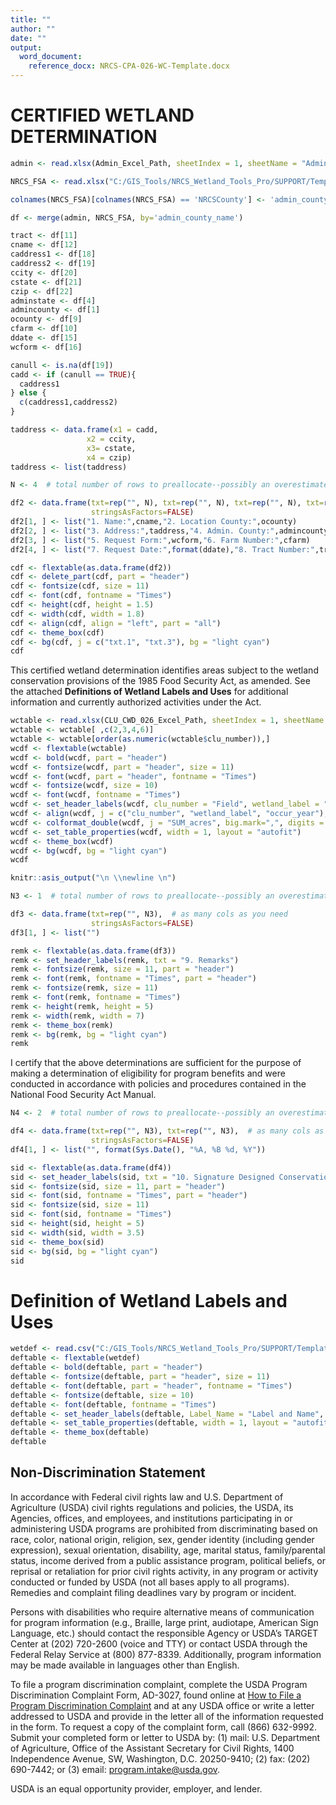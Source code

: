 ---
title: ""
author: ""
date: ""
output: 
  word_document:
    reference_docx: NRCS-CPA-026-WC-Template.docx
---

# CERTIFIED WETLAND DETERMINATION

```{r cdf, echo=FALSE}

admin <- read.xlsx(Admin_Excel_Path, sheetIndex = 1, sheetName = "Admin_Table")

NRCS_FSA <- read.xlsx("C:/GIS_Tools/NRCS_Wetland_Tools_Pro/SUPPORT/Templates/NRCS_Address.xlsx", sheetIndex = 1, sheetName = "NRCS_Address")

colnames(NRCS_FSA)[colnames(NRCS_FSA) == 'NRCSCounty'] <- 'admin_county_name'

df <- merge(admin, NRCS_FSA, by='admin_county_name')

tract <- df[11]
cname <- df[12]
caddress1 <- df[18]
caddress2 <- df[19]
ccity <- df[20]
cstate <- df[21]
czip <- df[22]
adminstate <- df[4]
admincounty <- df[1]
ocounty <- df[9]
cfarm <- df[10]
ddate <- df[15]
wcform <- df[16]

canull <- is.na(df[19])
cadd <- if (canull == TRUE){
  caddress1
} else {
  c(caddress1,caddress2)
}

taddress <- data.frame(x1 = cadd,
                 x2 = ccity,
                 x3= cstate,
                 x4 = czip)
taddress <- list(taddress)

N <- 4  # total number of rows to preallocate--possibly an overestimate

df2 <- data.frame(txt=rep("", N), txt=rep("", N), txt=rep("", N), txt=rep("", N),  # as many cols as you need
                  stringsAsFactors=FALSE)
df2[1, ] <- list("1. Name:",cname,"2. Location County:",ocounty)
df2[2, ] <- list("3. Address:",taddress,"4. Admin. County:",admincounty)
df2[3, ] <- list("5. Request Form:",wcform,"6. Farm Number:",cfarm)
df2[4, ] <- list("7. Request Date:",format(ddate),"8. Tract Number:",tract)

cdf <- flextable(as.data.frame(df2))
cdf <- delete_part(cdf, part = "header")
cdf <- fontsize(cdf, size = 11)
cdf <- font(cdf, fontname = "Times")
cdf <- height(cdf, height = 1.5)
cdf <- width(cdf, width = 1.8)
cdf <- align(cdf, align = "left", part = "all")
cdf <- theme_box(cdf)
cdf <- bg(cdf, j = c("txt.1", "txt.3"), bg = "light cyan")
cdf

```

This certified wetland determination identifies areas subject to the wetland conservation provisions of the 1985 Food Security Act, as amended. See the attached **Definitions of Wetland Labels and Uses** for additional information and currently authorized activities under the Act.  

```{r wcdet026, echo=FALSE}
wctable <- read.xlsx(CLU_CWD_026_Excel_Path, sheetIndex = 1, sheetName = "CLU_CWD_026")
wctable <- wctable[ ,c(2,3,4,6)]
wctable <- wctable[order(as.numeric(wctable$clu_number)),]
wcdf <- flextable(wctable)
wcdf <- bold(wcdf, part = "header")
wcdf <- fontsize(wcdf, part = "header", size = 11)
wcdf <- font(wcdf, part = "header", fontname = "Times")
wcdf <- fontsize(wcdf, size = 10)
wcdf <- font(wcdf, fontname = "Times")
wcdf <- set_header_labels(wcdf, clu_number = "Field", wetland_label = "Label", occur_year = "Occurrence year\n(CW+YEAR)", SUM_acres = "Acreage")
wcdf <- align(wcdf, j = c("clu_number", "wetland_label", "occur_year"), align = "center", part = "all")
wcdf <- colformat_double(wcdf, j = "SUM_acres", big.mark=",", digits = 2, na_str = "N/A")
wcdf <- set_table_properties(wcdf, width = 1, layout = "autofit")
wcdf <- theme_box(wcdf)
wcdf <- bg(wcdf, bg = "light cyan")
wcdf

knitr::asis_output("\n \\newline \n")

N3 <- 1  # total number of rows to preallocate--possibly an overestimate

df3 <- data.frame(txt=rep("", N3),  # as many cols as you need
                  stringsAsFactors=FALSE)
df3[1, ] <- list("")

remk <- flextable(as.data.frame(df3))
remk <- set_header_labels(remk, txt = "9. Remarks")
remk <- fontsize(remk, size = 11, part = "header")
remk <- font(remk, fontname = "Times", part = "header")
remk <- fontsize(remk, size = 11)
remk <- font(remk, fontname = "Times")
remk <- height(remk, height = 5)
remk <- width(remk, width = 7)
remk <- theme_box(remk)
remk <- bg(remk, bg = "light cyan")
remk
```
   
I certify that the above determinations are sufficient for the purpose of making a determination of eligibility for program benefits and were conducted in accordance with policies and procedures contained in the National Food Security Act Manual.  

```{r remk, echo=FALSE}
N4 <- 2  # total number of rows to preallocate--possibly an overestimate

df4 <- data.frame(txt=rep("", N3), txt=rep("", N3),  # as many cols as you need
                  stringsAsFactors=FALSE)
df4[1, ] <- list("", format(Sys.Date(), "%A, %B %d, %Y"))

sid <- flextable(as.data.frame(df4))
sid <- set_header_labels(sid, txt = "10. Signature Designed Conservationist:", txt.1 = "Date:")
sid <- fontsize(sid, size = 11, part = "header")
sid <- font(sid, fontname = "Times", part = "header")
sid <- fontsize(sid, size = 11)
sid <- font(sid, fontname = "Times")
sid <- height(sid, height = 5)
sid <- width(sid, width = 3.5)
sid <- theme_box(sid)
sid <- bg(sid, bg = "light cyan")
sid
```
   
\newpage
# Definition of Wetland Labels and Uses  

```{r wetdef026, echo=FALSE}
wetdef <- read.csv("C:/GIS_Tools/NRCS_Wetland_Tools_Pro/SUPPORT/Templates/WetlandDefinition.csv", header = TRUE, sep = ",")
deftable <- flextable(wetdef)
deftable <- bold(deftable, part = "header")
deftable <- fontsize(deftable, part = "header", size = 11)
deftable <- font(deftable, part = "header", fontname = "Times")
deftable <- fontsize(deftable, size = 10)
deftable <- font(deftable, fontname = "Times")
deftable <- set_header_labels(deftable, Label_Name = "Label and Name", CriteriaDetermination = "Criteria for Determination", AuthorizedUses = "Authorized Uses", AuthorizedMaintenance = "Authorized Maintenance")
deftable <- set_table_properties(deftable, width = 1, layout = "autofit")
deftable <- theme_box(deftable)
deftable
```
\newpage
## Non-Discrimination Statement  

In accordance with Federal civil rights law and U.S. Department of Agriculture (USDA) civil rights regulations and policies, the USDA, its Agencies, offices, and employees, and institutions participating in or administering USDA programs are prohibited from discriminating based on race, color, national origin, religion, sex, gender identity (including gender expression), sexual orientation, disability, age, marital status, family/parental status, income derived from a public assistance program, political beliefs, or reprisal or retaliation for prior civil rights activity, in any program or activity conducted or funded by USDA (not all bases apply to all programs). Remedies and complaint filing deadlines vary by program or incident.

Persons with disabilities who require alternative means of communication for program information (e.g., Braille, large print, audiotape, American Sign Language, etc.) should contact the responsible Agency or USDA's TARGET Center at (202) 720-2600 (voice and TTY) or contact USDA through the Federal Relay Service at (800) 877-8339. Additionally, program information may be made available in languages other than English.

To file a program discrimination complaint, complete the USDA Program Discrimination Complaint Form, AD-3027, found online at [How to File a Program Discrimination Complaint](https://www.usda.gov/oascr/how-to-file-a-program-discrimination-complaint) and at any USDA office or write a letter addressed to USDA and provide in the letter all of the information requested in the form. To request a copy of the complaint form, call (866) 632-9992. Submit your completed form or letter to USDA by: (1) mail: U.S. Department of Agriculture, Office of the Assistant Secretary for Civil Rights, 1400 Independence Avenue, SW, Washington, D.C. 20250-9410; (2) fax: (202) 690-7442; or (3) email: [program.intake@usda.gov](program.intake@usda.gov).



USDA is an equal opportunity provider, employer, and lender.


